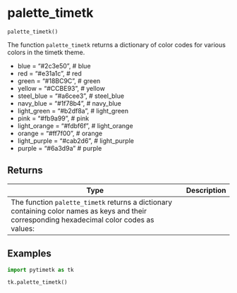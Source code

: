 # palette_timetk { #pytimetk.palette_timetk }

`palette_timetk()`

The function `palette_timetk` returns a dictionary of color codes for various colors in the timetk theme.
    
- blue         = "#2c3e50", # blue
- red          = "#e31a1c", # red
- green        = "#18BC9C", # green
- yellow       = "#CCBE93", # yellow
- steel_blue   = "#a6cee3", # steel_blue
- navy_blue    = "#1f78b4", # navy_blue
- light_green  = "#b2df8a", # light_green
- pink         = "#fb9a99", # pink
- light_orange = "#fdbf6f", # light_orange
- orange       = "#ff7f00", # orange
- light_purple = "#cab2d6", # light_purple
- purple       = "#6a3d9a"  # purple

## Returns

| Type                                                                                                                                         | Description   |
|----------------------------------------------------------------------------------------------------------------------------------------------|---------------|
| The function `palette_timetk` returns a dictionary containing color names as keys and their corresponding hexadecimal color codes as values: |               |

## Examples

```python
import pytimetk as tk

tk.palette_timetk()
```